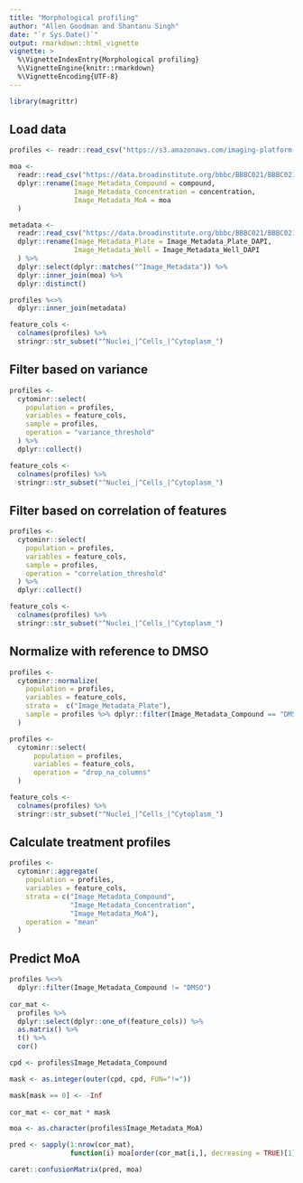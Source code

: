 ```yaml
---
title: "Morphological profiling"
author: "Allen Goodman and Shantanu Singh"
date: "`r Sys.Date()`"
output: rmarkdown::html_vignette
vignette: >
  %\VignetteIndexEntry{Morphological profiling}
  %\VignetteEngine{knitr::rmarkdown}
  %\VignetteEncoding{UTF-8}
---
```



```r
library(magrittr)

```

## Load data

```r
profiles <- readr::read_csv("https://s3.amazonaws.com/imaging-platform-collaborator/2016_09_09_cytominr_workshop/ljosa_jbiomolscreen_2013_per_well_mean.csv")

moa <-
  readr::read_csv("https://data.broadinstitute.org/bbbc/BBBC021/BBBC021_v1_moa.csv") %>%
  dplyr::rename(Image_Metadata_Compound = compound,
                Image_Metadata_Concentration = concentration,
                Image_Metadata_MoA = moa
  )

metadata <-
  readr::read_csv("https://data.broadinstitute.org/bbbc/BBBC021/BBBC021_v1_image.csv") %>%
  dplyr::rename(Image_Metadata_Plate = Image_Metadata_Plate_DAPI,
                Image_Metadata_Well = Image_Metadata_Well_DAPI
  ) %>%
  dplyr::select(dplyr::matches("^Image_Metadata")) %>%
  dplyr::inner_join(moa) %>%
  dplyr::distinct()

profiles %<>%
  dplyr::inner_join(metadata)

feature_cols <-
  colnames(profiles) %>%
  stringr::str_subset("^Nuclei_|^Cells_|^Cytoplasm_")

```


## Filter based on variance

```r
profiles <-
  cytominr::select(
    population = profiles,
    variables = feature_cols,
    sample = profiles,
    operation = "variance_threshold"
  ) %>%
  dplyr::collect()

feature_cols <-
  colnames(profiles) %>%
  stringr::str_subset("^Nuclei_|^Cells_|^Cytoplasm_")
```


## Filter based on correlation of features

```r
profiles <-
  cytominr::select(
    population = profiles,
    variables = feature_cols,
    sample = profiles,
    operation = "correlation_threshold"
  ) %>%
  dplyr::collect()

feature_cols <-
  colnames(profiles) %>%
  stringr::str_subset("^Nuclei_|^Cells_|^Cytoplasm_")
```


## Normalize with reference to DMSO

```r

profiles <-
  cytominr::normalize(
    population = profiles,
    variables = feature_cols,
    strata =  c("Image_Metadata_Plate"),
    sample = profiles %>% dplyr::filter(Image_Metadata_Compound == "DMSO")
  )

profiles <-
  cytominr::select(
      population = profiles,
      variables = feature_cols,
      operation = "drop_na_columns"
  )

feature_cols <-
  colnames(profiles) %>%
  stringr::str_subset("^Nuclei_|^Cells_|^Cytoplasm_")

```


## Calculate treatment profiles

```r

profiles <-
  cytominr::aggregate(
    population = profiles,
    variables = feature_cols,
    strata = c("Image_Metadata_Compound", 
               "Image_Metadata_Concentration",
               "Image_Metadata_MoA"),
    operation = "mean"
  )
```


## Predict MoA

```r
profiles %<>% 
  dplyr::filter(Image_Metadata_Compound != "DMSO") 
  
cor_mat <- 
  profiles %>%
  dplyr::select(dplyr::one_of(feature_cols)) %>% 
  as.matrix() %>% 
  t() %>%
  cor()

cpd <- profiles$Image_Metadata_Compound

mask <- as.integer(outer(cpd, cpd, FUN="!="))

mask[mask == 0] <- -Inf
  
cor_mat <- cor_mat * mask

moa <- as.character(profiles$Image_Metadata_MoA)

pred <- sapply(1:nrow(cor_mat), 
               function(i) moa[order(cor_mat[i,], decreasing = TRUE)[1]])

caret::confusionMatrix(pred, moa)
  
```

